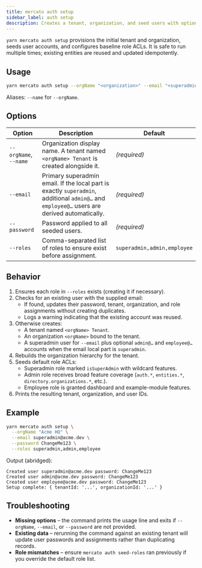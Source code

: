 ```yaml
---
title: mercato auth setup
sidebar_label: auth setup
description: Creates a tenant, organization, and seed users with optional derived accounts.
---
```


`yarn mercato auth setup` provisions the initial tenant and organization, seeds user accounts, and configures baseline role ACLs. It is safe to run multiple times; existing entities are reused and updated idempotently.

## Usage

```bash
yarn mercato auth setup --orgName "<organization>" --email "<superadmin@email>" --password "<password>" [--roles superadmin,admin,employee]
```

Aliases: `--name` for `--orgName`.

## Options

| Option | Description | Default |
| --- | --- | --- |
| `--orgName`, `--name` | Organization display name. A tenant named `<orgName> Tenant` is created alongside it. | _(required)_ |
| `--email` | Primary superadmin email. If the local part is exactly `superadmin`, additional `admin@…` and `employee@…` users are derived automatically. | _(required)_ |
| `--password` | Password applied to all seeded users. | _(required)_ |
| `--roles` | Comma-separated list of roles to ensure exist before assignment. | `superadmin,admin,employee` |

## Behavior

1. Ensures each role in `--roles` exists (creating it if necessary).
2. Checks for an existing user with the supplied email:
   - If found, updates their password, tenant, organization, and role assignments without creating duplicates.
   - Logs a warning indicating that the existing account was reused.
3. Otherwise creates:
   - A tenant named `<orgName> Tenant`.
   - An organization `<orgName>` bound to the tenant.
   - A superadmin user for `--email` plus optional `admin@…` and `employee@…` accounts when the email local part is `superadmin`.
4. Rebuilds the organization hierarchy for the tenant.
5. Seeds default role ACLs:
   - Superadmin role marked `isSuperAdmin` with wildcard features.
   - Admin role receives broad feature coverage (`auth.*`, `entities.*`, `directory.organizations.*`, etc.).
   - Employee role is granted dashboard and example-module features.
6. Prints the resulting tenant, organization, and user IDs.

## Example

```bash
yarn mercato auth setup \
  --orgName "Acme HQ" \
  --email superadmin@acme.dev \
  --password ChangeMe123 \
  --roles superadmin,admin,employee
```

Output (abridged):

```
Created user superadmin@acme.dev password: ChangeMe123
Created user admin@acme.dev password: ChangeMe123
Created user employee@acme.dev password: ChangeMe123
Setup complete: { tenantId: '...', organizationId: '...' }
```

## Troubleshooting

- **Missing options** – the command prints the usage line and exits if `--orgName`, `--email`, or `--password` are not provided.
- **Existing data** – rerunning the command against an existing tenant will update user passwords and assignments rather than duplicating records.
- **Role mismatches** – ensure `mercato auth seed-roles` ran previously if you override the default role list.
